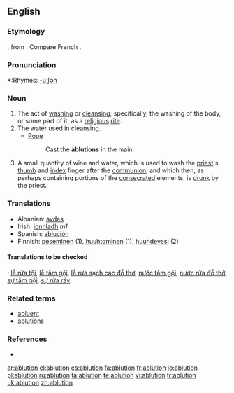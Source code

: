 ==English==

===Etymology===
{{L.}} {{term|ablutio}}, from {{term|abluo|abluō|wash away}}.  Compare French {{term|ablution|lang=fr}}.

===Pronunciation===
*:Rhymes: [[Rhymes:English:-uːʃən|-uːʃən]]
{{rfap}}

===Noun===
{{en-noun}}

# The act of [[washing]] or [[cleansing]]; specifically, the washing of the body, or some part of it, as a [[religious]] [[rite]].
# The water used in cleansing.
#*[[Pope]]
#*:Cast the '''ablutions''' in the main.
# {{context|Roman Catholic Church}} A small quantity of wine and water, which is used to wash the [[priest]]'s [[thumb]] and [[index]] finger after the [[communion]], and which then, as perhaps containing portions of the [[consecrated]] elements, is [[drunk]] by the priest.

===Translations===
{{rfc-trans}}
*Albanian: [[avdes]]
*Irish: [[ionnladh]] ''m1''
*Spanish: [[ablución]]
*Finnish: [[peseminen]] (1), [[huuhtominen]] (1), [[huuhdevesi]] (2)

====Translations to be checked====
{{checktrans}}
{{ttbc|Vietnamese}}: [[lễ rửa tội]], [[lễ tắm gội]], [[lễ rửa sạch các đồ thờ]], [[nước tắm gội]], [[nước rửa đồ thờ]], [[sự tắm gội]], [[sự rửa ráy]]

===Related terms===
* [[abluent]]
* [[ablutions]]

===References===
*{{R:1913}}

[[ar:ablution]]
[[el:ablution]]
[[es:ablution]]
[[fa:ablution]]
[[fr:ablution]]
[[io:ablution]]
[[pl:ablution]]
[[ru:ablution]]
[[ta:ablution]]
[[te:ablution]]
[[vi:ablution]]
[[tr:ablution]]
[[uk:ablution]]
[[zh:ablution]]